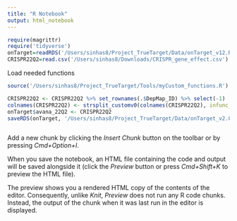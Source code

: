 ```yaml
---
title: "R Notebook"
output: html_notebook
---
```


<!-- Load the needed data -->
```r
require(magrittr)
require('tidyverse')
onTarget=readRDS('/Users/sinhas8/Project_TrueTarget/Data/onTarget_v12.RDS')
CRISPR22Q2=read.csv('/Users/sinhas8/Downloads/CRISPR_gene_effect.csv')
```
Load needed functions
```r
source('/Users/sinhas8/Project_TrueTarget/Tools/myCustom_functions.R')
```

```r
CRISPR22Q2 <- CRISPR22Q2 %>% set_rownames(.$DepMap_ID) %>% select(-1)
colnames(CRISPR22Q2) <- strsplit_customv0(colnames(CRISPR22Q2), infunc_split_by = '\\.')
onTarget$avana_22Q2 <- CRISPR22Q2
saveRDS(onTarget, '/Users/sinhas8/Project_TrueTarget/Data/onTarget_v2.0.RDS')
```

```r
```

Add a new chunk by clicking the *Insert Chunk* button on the toolbar or by pressing *Cmd+Option+I*.

When you save the notebook, an HTML file containing the code and output will be saved alongside it (click the *Preview* button or press *Cmd+Shift+K* to preview the HTML file). 

The preview shows you a rendered HTML copy of the contents of the editor. Consequently, unlike *Knit*, *Preview* does not run any R code chunks. Instead, the output of the chunk when it was last run in the editor is displayed.

